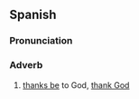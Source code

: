 {{also|Gracias a Dios}}
==Spanish==

===Pronunciation===
{{es-IPA}}

===Adverb===
{{es-adv}}

# [[thanks be]] to God, [[thank God]]